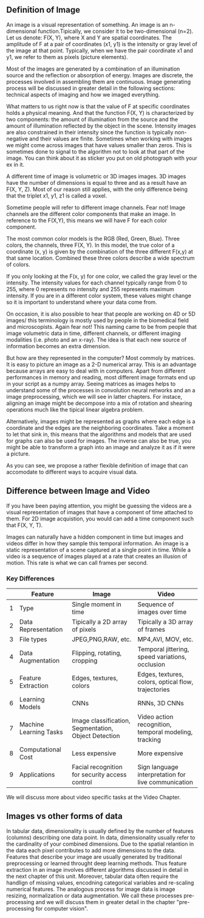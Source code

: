 
## Definition of Image
An image is a visual representation of something. An image is an n-dimensional function.Tipically, we consider it to be two-dimensional (n=2). Let us denote: F(X, Y), where X and Y are spatial coordinates. The amplitude of F at a pair of coordinates (x1, y1) is the intensity or gray level of the image at that point. Typically, when we have the pair coordinate x1 and y1, we refer to them as pixels (picture elements).

Most of the images are generated by a combination of an illumination source and the reflection or absorption of energy. Images are discrete, the processes involved in assembling them are continuous. Image generating process will be discussed in greater detail in the following sections: technical aspects of imaging and how we imaged everything. 

What matters to us right now is that the value of F at specific coordinates holds a physical meaning. And that the function F(X, Y) is characterized by two components: the amount of illumination from the source and the amount of illumination reflected by the object in the scene. Intensity images are also constrained in their intensity since the function is typically non-negative and their values are finite. Sometimes when working with images we might come across images that have values smaller than zeros. This is sometimes done to signal to the algorithm not to look at that part of the image. You can think about it as sticker you put on old photograph with your ex in it. 

A different time of image is volumetric or 3D images images. 3D images have the number of dimensions is equal to three and as a result have an F(X, Y, Z). Most of our reason still applies, with the only difference being that the triplet x1, y1, z1 is called a voxel.

Sometime people will refer to different image channels. Fear not! Image channels are the different color components that make an image. In reference to the F(X,Y), this means we will have F for each color component.

The most common color models is the RGB (Red, Green, Blue). Three colors, the channels, three F(X, Y). In this model, the true color of a coordinate (x, y) is given by the combination of the three different F(x,y) at that same location. Combined these three colors describe a wide spectrum of colors.

If you only looking at the F(x, y) for one color, we called the gray level or the intensity.  The intensity values for each channel typically range from 0 to 255, where 0 represents no intensity and 255 represents maximum intensity. If you are in a different color system, these values might change so it is important to understand where your data come from. 

On occasion, it is also possible to hear that people are working on 4D or 5D images/ this terminology is mostly used by people in the biomedical field and microscopists. Again fear not! This naming came to be from people that image volumetric data in time, different channels, or different imaging modalities (i.e. photo and an x-ray). The idea is that each new source of information becomes an extra dimension. 


But how are they represented in the computer? Most commoly by matrices. It is easy to picture an image as a 2-D numerical array. This is an advantage because arrays are easy to deal with in computers. Apart from different performances in memory and reading, most different image formats end up in your script as a numpy array. Seeing matrices as images helps to understand some of the processes in convolution neural networks and an a image preprocessing, which we will see in latter chapters. For instace, aligning an image might be decompose into a mix of rotation and shearing operations much like the tipical linear algebra problem. 

Alternatively, images might be represented as graphs where each edge is a coordinate and the edges are the neighboring coordinates. Take a moment to let that sink in, this means that the algorithms and models that are used for graphs can also be used for images. The inverse can also be true, you might be able to transform a graph into an image and analyze it as if it were a picture.

As you can see, we propose a rather flexible definition of image that can accomodate to different ways to acquire visual data. 

## Difference between Image and Video


If you have been paying attention, you might be guessing the videos are a visual representation of images that have a component of time attached to them. For 2D image acquistion, you would can add a time component such that F(X, Y, T). 

Images can naturally have a hidden component in time but images and videos differ in how they sample this temporal information. An image is a static representation of a scene captured at a single point in time. While a video is a
sequence of images played at a rate that creates an illusion of motion. This rate is what we can call frames per second.

### Key Differences

|   | Feature                | Image                                           | Video                                               |
|---|------------------------|-------------------------------------------------|-----------------------------------------------------|
| 1 | Type                   | Single moment in time                           | Sequence of images over time                        |
| 2 | Data Representation    | Tipically a 2D array of pixels                              | Tipically a 3D array of frames                                  |
| 3 | File types             | JPEG,PNG,RAW, etc.                              | MP4,AVI, MOV, etc.                                  |
| 4 | Data Augmentation	     | Flipping, rotating, cropping	                   | Temporal jittering, speed variations, occlusion     |
| 5 | Feature Extraction	    | Edges, textures, colors	                        | Edges, textures, colors, optical flow, trajectories |
| 6 | Learning Models	       | CNNs                                            | RNNs, 3D CNNs                                       |
| 7 | Machine Learning Tasks | Image classification, Segmentation, Object Detection              | Video action recognition, temporal modeling, tracking      |
| 8 | Computational Cost	    | Less expensive	                                 | More expensive                                      |
| 9 | Applications           | Facial recognition for security access control	 | Sign language interpretation for live communication |

We will discuss more about video specific tasks at the Video Chapter. 

## Images vs other forms of data

In tabular data, dimensionality is usually defined by the number of features (columns) describing one data point. In data, dimensionality usually refer to the cardinality of your combined dimensions. Due to the spatial relantion in the data each pixel contributes to add more dimensions to the data. Features that describe your image are usually generated by traditional preprocessing or learned throught deep learning methods. Thus feature extraction in an image involves different algorithms discussed in detail in the next chapter of this unit.
Moreover, tabular data often require the handlign of missing values, encodning categorical variables and re-scaling numerical features. The analogous process for image data is image resizing, normalization or data augmentation. We call these processes pre-processing and we will discuss them in greater detail in the chapter "pre-processing for computer vision".

